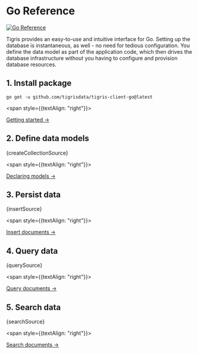 

# Go Reference

[![Go Reference](https://pkg.go.dev/badge/github.com/tigrisdata/tigris-client-go.svg)](https://pkg.go.dev/github.com/tigrisdata/tigris-client-go)

Tigris provides an easy-to-use and intuitive interface for Go. Setting up
the database is instantaneous, as well - no need for tedious configuration.
You define the data model as part of the application code, which then drives
the database infrastructure without you having to configure and provision
database resources.

## 1. Install package

```shell
go get -u github.com/tigrisdata/tigris-client-go@latest
```

<span style={{textAlign: "right"}}>

[Getting started →](getting-started)

</span>

## 2. Define data models

<CodeBlock language="go">{createCollectionSource}</CodeBlock>

<span style={{textAlign: "right"}}>

[Declaring models →](documents/datamodel)

</span>

## 3. Persist data

<CodeBlock language="go">{insertSource}</CodeBlock>

<span style={{textAlign: "right"}}>

[Insert documents →](documents/insert)

</span>

## 4. Query data

<CodeBlock language="go">{querySource}</CodeBlock>

<span style={{textAlign: "right"}}>

[Query documents →](documents/query)

</span>

## 5. Search data

<CodeBlock language="go">{searchSource}</CodeBlock>

<span style={{textAlign: "right"}}>

[Search documents →](documents/search)

</span>
